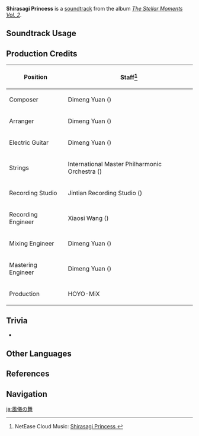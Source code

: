 {{Soundtrack Infobox
|image          = The Stellar Moments Vol. 2.png
|album          = The Stellar Moments Vol. 2
|number         = 11
|featured       =
|featured2      =
|featured3      =
|featured_disc  =
|featured_disc2 =
|featured_disc3 =
|youtube_id     = fYZtHEQ6-3c
|spotify_id     = 4J3hejfolqxx0TSWjk2S2z
|previous       = Flow of Autumn Wind
|next           = Muji-Muji Chaos!
}}
'''Shirasagi Princess''' is a [[soundtrack]] from the album ''[[The Stellar Moments Vol. 2]]''.

==Soundtrack Usage==
{{Soundtrack Usage
|mediaoriginal = Character Demo;;Kamisato Ayaka
|quest     = 
|location  = 
|domain    = 
}}

==Production Credits==
{| class="wikitable"
! Position
! Staff<ref>NetEase Cloud Music: [https://music.163.com/#/song?id=1913532413 Shirasagi Princess {{zh|风仪之舞}}]</ref>
|-
! Composer
| Dimeng Yuan ({{zh|苑迪萌}})
|-
! Arranger
| Dimeng Yuan ({{zh|苑迪萌}})
|-
! Electric Guitar
| Dimeng Yuan ({{zh|苑迪萌}})
|-
! Strings
| International Master Philharmonic Orchestra ({{zh|国际首席爱乐乐团}})
|-
! Recording Studio
| Jintian Recording Studio ({{zh|金田录音棚}})
|-
! Recording Engineer
| Xiaosi Wang ({{zh|王小四}})
|-
! Mixing Engineer
| Dimeng Yuan ({{zh|苑迪萌}})
|-
! Mastering Engineer
| Dimeng Yuan ({{zh|苑迪萌}})
|-
! Production
| HOYO-MiX
|}

==Trivia==
* {{Transclude|Everlasting Devotion|KitsuneTheme|section=1}}

==Other Languages==
{{Other Languages
|en       = Shirasagi Princess
|zhs      = 风仪之舞
|zhs_rm   = Fēngyí zhī Wǔ
|zht      = 風儀之舞
|zht_rm   = Fēngyí zhī Wǔ
|zh_tl    = The Dance of Grace
|ja       = 風儀の舞
|ja_rm    = Fuugi no Mai
|ja_tl    = Dance of Discipline
|ja_note  = The word “風儀” represents a variety of concepts considered honorable and good, including discipline, manners, and tradition.
}}

==References==
{{Reflist}}

==Navigation==
{{Soundtrack Navbox|The Stellar Moments}}

[[ja:風儀の舞]]